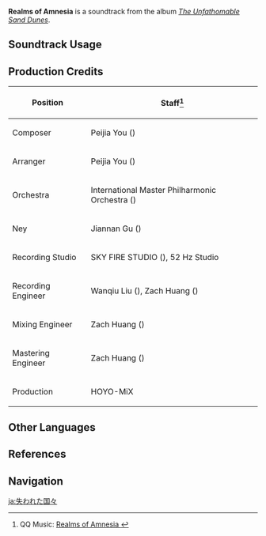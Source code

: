 {{Soundtrack Infobox
|image          = The Unfathomable Sand Dunes.png
|album          = The Unfathomable Sand Dunes
|disc           = 1
|number         = 36
|featured       =
|featured2      =
|featured3      =
|featured_disc  =
|featured_disc2 =
|featured_disc3 =
|youtube_id     = wy6FqKThPEw
|spotify_id     = 0GmHcdL6PBVl1oMy7YqHX5
|previous       = Spice Road
|next           = Gilded Journey (Soundtrack)
}}
'''Realms of Amnesia''' is a soundtrack from the album ''[[The Unfathomable Sand Dunes]]''.

==Soundtrack Usage==
{{Soundtrack Usage
|quest    = 
|location = Desert of Hadramaveth//day
|domain   = 
}}

==Production Credits==
{| class="wikitable"
! Position
! Staff<ref>QQ Music: [https://y.qq.com/n/ryqq/songDetail/000BUK2B2ipbtm Realms of Amnesia {{zh|失忆的诸国}}]</ref>
|-
! Composer
| Peijia You ({{zh|尤裴佳}})
|-
! Arranger
| Peijia You ({{zh|尤裴佳}})
|-
! Orchestra
| International Master Philharmonic Orchestra ({{zh|国际首席爱乐乐团}})
|-
! Ney
| Jiannan Gu ({{zh|顾剑楠}})
|-
! Recording Studio
| SKY FIRE STUDIO ({{zh|九紫天诚录音棚}}), 52&nbsp;Hz Studio
|-
! Recording Engineer
| Wanqiu Liu ({{zh|刘婉秋}}), Zach Huang ({{zh|黄巍}})
|-
! Mixing Engineer
| Zach Huang ({{zh|黄巍}})
|-
! Mastering Engineer
| Zach Huang ({{zh|黄巍}})
|-
! Production
| HOYO-MiX
|}
<!--
==Gallery==
<gallery>
</gallery>
-->
==Other Languages==
{{Other Languages
|en      = Realms of Amnesia
|zhs     = 失忆的诸国
|zhs_rm  = Shīyì de Zhūguó
|zht     = 失憶的諸國
|zht_rm  = Shīyì de Zhūguó
|zh_tl   = The Many Kingdoms with Memories Lost
|ja      = 失われた国々
|ja_rm   = Ushinawareta Kuniguni
|ja_tl   = 
}}

==References==
{{Reflist}}

==Navigation==
{{Soundtrack Navbox|The Unfathomable Sand Dunes}}

[[ja:失われた国々]]